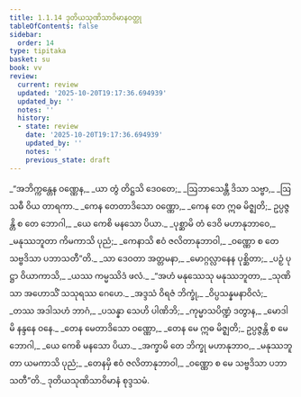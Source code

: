 ```yaml
---
title: 1.1.14 ဒုတိယသုဏိသာဝိမာနဝတ္ထု
tableOfContents: false
sidebar:
  order: 14
type: tipitaka
basket: su
book: vv
review:
  current: review
  updated: '2025-10-20T19:17:36.694939'
  updated_by: ''
  notes: ''
  history:
  - state: review
    date: '2025-10-20T19:17:36.694939'
    updated_by: ''
    notes: ''
    previous_state: draft
---
```



<DynamicBreadcrumb />


<ReviewStatus review={frontmatter.review} showDetails={true} />

<HypothesisAnnotation frontmatter={frontmatter} />

<Division number="116" book="vv" e="ch" v="19" p="15">

<Paragraph number="130" type="verses" book="vv">
_“အဘိက္ကန္တေန ဝဏ္ဏေန,_  
_ယာ တွံ တိဋ္ဌသိ ဒေဝတေ;_  
_ဩဘာသေန္တီ ဒိသာ သဗ္ဗာ,_  
_ဩသဓီ ဝိယ တာရကာ._  

</Paragraph>

</Division>
<Division number="117" book="vv" e="ch" v="19" p="16">

<Paragraph number="131" type="verses" book="vv">
_ကေန တေတာဒိသော ဝဏ္ဏော,_  
_ကေန တေ ဣဓ မိဇ္ဈတိ;_  
ဥပ္ပဇ္ဇန္တိ စ တေ ဘောဂါ,_  
_ယေ ကေစိ မနသော ပိယာ._  

</Paragraph>

</Division>
<Division number="118" book="vv" e="ch" v="19" p="16">

<Paragraph number="132" type="verses" book="vv">
_ပုစ္ဆာမိ တံ ဒေဝိ မဟာနုဘာဝေ,_  
_မနုဿဘူတာ ကိမကာသိ ပုညံ;_  
_ကေနာသိ ဧဝံ ဇလိတာနုဘာဝါ,_  
_ဝဏ္ဏော စ တေ သဗ္ဗဒိသာ ပဘာသတီ”တိ._  

</Paragraph>

</Division>
<Division number="119" book="vv" e="ch" v="19" p="16">

<Paragraph number="133" type="verses" book="vv">
_သာ ဒေဝတာ အတ္တမနာ,_  
_မောဂ္ဂလ္လာနေန ပုစ္ဆိတာ;_  
_ပဉှံ ပုဋ္ဌာ ဝိယာကာသိ,_  
_ယဿ ကမ္မဿိဒံ ဖလံ._  

</Paragraph>

</Division>
<Division number="120" book="vv" e="ch" v="19" p="16">

<Paragraph number="134" type="verses" book="vv">
_“အဟံ မနုဿေသု မနုဿဘူတာ,_  
_သုဏိသာ အဟောသိံ သသုရဿ ဂေဟေ._  

</Paragraph>

</Division>
<Division number="121" book="vv" e="ch" v="19" p="16">

<Paragraph number="135" type="verses" book="vv">
_အဒ္ဒသံ ဝိရဇံ ဘိက္ခုံ,_  
_ဝိပ္ပသန္နမနာဝိလံ;_  
_တဿ အဒါသဟံ ဘာဂံ,_  
_ပသန္နာ သေဟိ ပါဏိဘိ;_  
_ကုမ္မာသပိဏ္ဍံ ဒတွာန,_  
_မောဒါမိ နန္ဒနေ ဝနေ._  

</Paragraph>

</Division>
<Division number="122" book="vv" e="ch" v="19" p="16">

<Paragraph number="136" type="verses" book="vv">
_တေန မေတာဒိသော ဝဏ္ဏော,_  
_တေန မေ ဣဓ မိဇ္ဈတိ;_  
ဥပ္ပဇ္ဇန္တိ စ မေ ဘောဂါ,_  
_ယေ ကေစိ မနသော ပိယာ._  

</Paragraph>

</Division>
<Division number="123" book="vv" e="ch" v="19" p="16">

<Paragraph number="137" type="verses" book="vv">
_အက္ခာမိ တေ ဘိက္ခု မဟာနုဘာဝ,_  
_မနုဿဘူတာ ယမကာသိ ပုညံ;_  
_တေနမှိ ဧဝံ ဇလိတာနုဘာဝါ,_  
_ဝဏ္ဏော စ မေ သဗ္ဗဒိသာ ပဘာသတီ”တိ._  


</Paragraph>
</Division>

<Paragraph number="138" type="center" book="vv">
ဒုတိယသုဏိသာဝိမာနံ စုဒ္ဒသမံ.
</Paragraph>